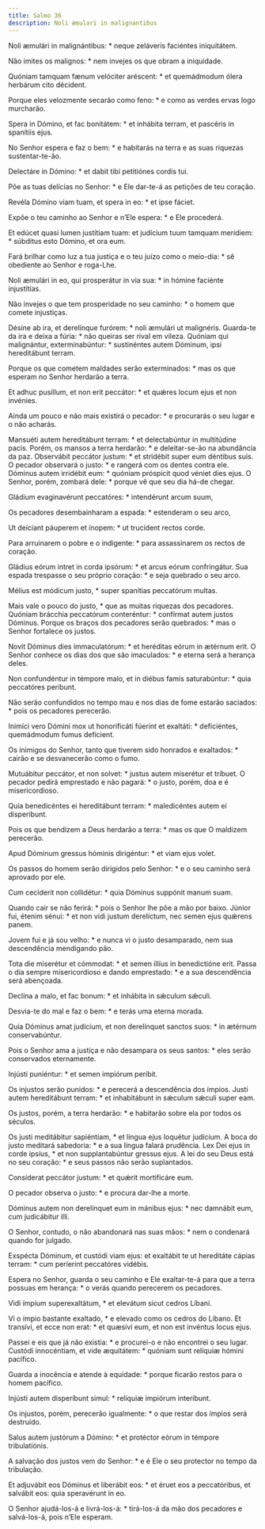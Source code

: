 ```yaml
---
title: Salmo 36
description: Noli æmulari in malignantibus
---
```


<div class="side-by-side not-content">

Noli æmulári in malignántibus: * neque zeláveris faciéntes iniquitátem.

Não imites os malignos: * nem invejes os que obram a iniquidade.

Quóniam tamquam fænum velóciter aréscent: * et quemádmodum ólera herbárum
    cito décident.

Porque eles velozmente secarão como feno: * e como as verdes ervas logo
    murcharão.

Spera in Dómino, et fac bonitátem: * et inhábita terram, et pascéris in
    spanítiis ejus.

No Senhor espera e faz o bem: * e habitarás na terra e as suas riquezas
    sustentar-te-ão.

Delectáre in Dómino: * et dabit tibi petitiónes cordis tui.

Põe as tuas delícias no Senhor: * e Ele dar-te-á as petições de teu coração.

Revéla Dómino viam tuam, et spera in eo: * et ipse fáciet.

Expõe o teu caminho ao Senhor e n’Ele espera: * e Ele procederá.

Et edúcet quasi lumen justítiam tuam: et judícium tuum tamquam merídiem: *
    súbditus esto Dómino, et ora eum.

Fará brilhar como luz a tua justiça e o teu juízo como o meio-dia: * sê
    obediente ao Senhor e roga-Lhe.

Noli æmulári in eo, qui prosperátur in via sua: * in hómine faciénte
    injustítias.

Não invejes o que tem prosperidade no seu caminho: * o homem que comete
    injustiças.

Désine ab ira, et derelínque furórem: * noli æmulári ut malignéris.
  Guarda-te da ira e deixa a fúria: * não queiras ser rival em vileza.
  Quóniam qui malignántur, exterminabúntur: * sustinéntes autem Dóminum, ipsi
    hereditábunt terram.

Porque os que cometem maldades serão exterminados: * mas os que esperam no
    Senhor herdarão a terra.

Et adhuc pusíllum, et non erit peccátor: * et quǽres locum ejus et non
    invénies.

Ainda um pouco e não mais existirá o pecador: * e procurarás o seu lugar e o
    não acharás.

Mansuéti autem hereditábunt terram: * et delectabúntur in multitúdine pacis.
  Porém, os mansos a terra herdarão: * e deleitar-se-ão na abundância da paz.
  Observábit peccátor justum: * et stridébit super eum déntibus suis.
  O pecador observará o justo: * e rangerá com os dentes contra ele.
  Dóminus autem irridébit eum: * quóniam próspicit quod véniet dies ejus.
  O Senhor, porém, zombará dele: * porque vê que seu dia há-de chegar.

Gládium evaginavérunt peccatóres: * intendérunt arcum suum,

Os pecadores desembainharam a espada: * estenderam o seu arco,

Ut deíciant páuperem et ínopem: * ut trucídent rectos corde.

Para arruinarem o pobre e o indigente: * para assassinarem os rectos de
    coração.

Gládius eórum intret in corda ipsórum: * et arcus eórum confringátur.
  Sua espada trespasse o seu próprio coração: * e seja quebrado o seu arco.

Mélius est módicum justo, * super spanítias peccatórum multas.

Mais vale o pouco do justo, * que as muitas riquezas dos pecadores.
  Quóniam brácchia peccatórum conteréntur: * confírmat autem justos Dóminus.
  Porque os braços dos pecadores serão quebrados: * mas o Senhor fortalece os
    justos.

Novit Dóminus dies immaculatórum: * et heréditas eórum in ætérnum erit.
  O Senhor conhece os dias dos que são imaculados: * e eterna será a herança
    deles.

Non confundéntur in témpore malo, et in diébus famis saturabúntur: * quia
    peccatóres períbunt.

Não serão confundidos no tempo mau e nos dias de fome estarão saciados: *
    pois os pecadores perecerão.

Inimíci vero Dómini mox ut honorificáti fúerint et exaltáti: * deficiéntes,
    quemádmodum fumus defícient.

Os inimigos do Senhor, tanto que tiverem sido honrados e exaltados: * cairão
    e se desvanecerão como o fumo.

Mutuábitur peccátor, et non solvet: * justus autem miserétur et tríbuet.
  O pecador pedirá emprestado e não pagará: * o justo, porém, doa e é
    misericordioso.

Quia benedicéntes ei hereditábunt terram: * maledicéntes autem ei
    disperíbunt.

Pois os que bendizem a Deus herdarão a terra: * mas os que O maldizem
    perecerão.

Apud Dóminum gressus hóminis dirigéntur: * et viam ejus volet.

Os passos do homem serão dirigidos pelo Senhor: * e o seu caminho será
    aprovado por ele.

Cum cecíderit non collidétur: * quia Dóminus suppónit manum suam.

Quando cair se não ferirá: * pois o Senhor lhe põe a mão por baixo.
  Júnior fui, étenim sénui: * et non vidi justum derelíctum, nec semen ejus
    quǽrens panem.

Jovem fui e já sou velho: * e nunca vi o justo desamparado, nem sua
    descendência mendigando pão.

Tota die miserétur et cómmodat: * et semen illíus in benedictióne erit.
  Passa o dia sempre misericordioso e dando emprestado: * e a sua descendência
    será abençoada.

Declína a malo, et fac bonum: * et inhábita in sǽculum sǽculi.

Desvia-te do mal e faz o bem: * e terás uma eterna morada.

Quia Dóminus amat judícium, et non derelínquet sanctos suos: * in ætérnum
    conservabúntur.

Pois o Senhor ama a justiça e não desampara os seus santos: * eles serão
    conservados eternamente.

Injústi puniéntur: * et semen impiórum períbit.

Os injustos serão punidos: * e perecerá a descendência dos ímpios.
  Justi autem hereditábunt terram: * et inhabitábunt in sǽculum sǽculi super
    eam.

Os justos, porém, a terra herdarão: * e habitarão sobre ela por todos os
    séculos.

Os justi meditábitur sapiéntiam, * et lingua ejus loquétur judícium.
  A boca do justo meditará sabedoria: * e a sua língua falará prudência.
  Lex Dei ejus in corde ipsíus, * et non supplantabúntur gressus ejus.
  A lei do seu Deus está no seu coração: * e seus passos não serão
    suplantados.

Consíderat peccátor justum: * et quǽrit mortificáre eum.

O pecador observa o justo: * e procura dar-lhe a morte.

Dóminus autem non derelínquet eum in mánibus ejus: * nec damnábit eum, cum
    judicábitur illi.

O Senhor, contudo, o não abandonará nas suas mãos: * nem o condenará quando
    for julgado.

Exspécta Dóminum, et custódi viam ejus: et exaltábit te ut hereditáte cápias
    terram: * cum períerint peccatóres vidébis.

Espera no Senhor, guarda o seu caminho e Ele exaltar-te-á para que a terra
    possuas em herança: * o verás quando perecerem os pecadores.

Vidi ímpium superexaltátum, * et elevátum sicut cedros Líbani.

Vi o ímpio bastante exaltado, * e elevado como os cedros do Líbano.
  Et transívi, et ecce non erat: * et quæsívi eum, et non est invéntus locus
    ejus.

Passei e eis que já não existia: * e procurei-o e não encontrei o seu lugar.
  Custódi innocéntiam, et vide æquitátem: * quóniam sunt relíquiæ hómini
    pacífico.

Guarda a inocência e atende à equidade: * porque ficarão restos para o homem
    pacífico.

Injústi autem disperíbunt simul: * relíquiæ impiórum interíbunt.

Os injustos, porém, perecerão igualmente: * o que restar dos ímpios será
    destruído.

Salus autem justórum a Dómino: * et protéctor eórum in témpore
    tribulatiónis.

A salvação dos justos vem do Senhor: * e é Ele o seu protector no tempo da
    tribulação.

Et adjuvábit eos Dóminus et liberábit eos: * et éruet eos a peccatóribus, et
    salvábit eos: quia speravérunt in eo.

O Senhor ajudá-los-á e livrá-los-á: * tirá-los-á da mão dos pecadores e
    salvá-los-á, pois n’Ele esperam.

</div>
